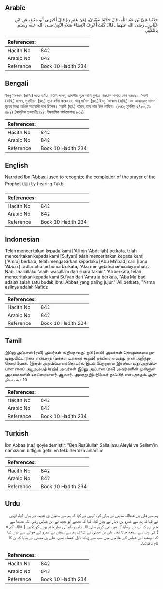 ## Arabic


<div dir="rtl" lang="ar" style={{fontSize:'larger',backgroundColor:'#f8f9fa',padding:20}}>
حَدَّثَنَا عَلِيُّ بْنُ عَبْدِ اللَّهِ، قَالَ حَدَّثَنَا سُفْيَانُ، ‏(‏عَنْ عَمْرٍو،‏)‏ قَالَ أَخْبَرَنِي أَبُو مَعْبَدٍ، عَنِ ابْنِ عَبَّاسٍ ـ رضى الله عنهما ـ قَالَ كُنْتُ أَعْرِفُ انْقِضَاءَ صَلاَةِ النَّبِيِّ صلى الله عليه وسلم بِالتَّكْبِيرِ‏.‏
</div>
<div style={{backgroundColor:'#f8f9fa',padding:20, marginBottom: 10}}><table> <thead> <tr> <th>References:</th> <th></th> </tr> </thead> <tbody><tr><td>Hadith No</td><td>842</td></tr><tr><td>Arabic No</td><td>842</td></tr><tr><td>Reference</td><td>Book 10 Hadith 234</td></tr></tbody></table></div>

## Bengali


<div dir="ltr" lang="bn" style={{fontSize:'larger',backgroundColor:'#f8f9fa',padding:20}}>
ইবনু ‘আব্বাস (রাযি.) হতে বর্ণিত। তিনি বলেন, তাকবীর শুনে আমি বুঝতে পারতাম সালাত শেষ হয়েছে। ‘আলী (রাযি.) বলেন, সুফ্ইয়ান (রহ.) সূত্রে বর্ণনা করেন যে, আবূ মা‘বাদ (রহ.) ইবনু ‘আব্বাস (রাযি.)-এর আযাদকৃত দাসসমূহের মধ্যে অধিক সত্যবাদী দাস ছিলেন। ‘আলী (রহ.) বলেন, তার নাম ছিল নাফিয। (৮৪১; মুসলিম ৫/২৩, হাঃ ৫৮৪) (আধুনিক প্রকাশনীঃ৭৯৪, ইসলামিক ফাউন্ডেশনঃ ৮০২)
</div>
<div style={{backgroundColor:'#f8f9fa',padding:20, marginBottom: 10}}><table> <thead> <tr> <th>References:</th> <th></th> </tr> </thead> <tbody><tr><td>Hadith No</td><td>842</td></tr><tr><td>Arabic No</td><td>842</td></tr><tr><td>Reference</td><td>Book 10 Hadith 234</td></tr></tbody></table></div>

## English


<div dir="ltr" lang="en" style={{fontSize:'larger',backgroundColor:'#f8f9fa',padding:20}}>
Narrated Ibn 'Abbas:I used to recognize the completion of the prayer of the Prophet (ﷺ) by hearing Takbir
</div>
<div style={{backgroundColor:'#f8f9fa',padding:20, marginBottom: 10}}><table> <thead> <tr> <th>References:</th> <th></th> </tr> </thead> <tbody><tr><td>Hadith No</td><td>842</td></tr><tr><td>Arabic No</td><td>842</td></tr><tr><td>Reference</td><td>Book 10 Hadith 234</td></tr></tbody></table></div>

## Indonesian


<div dir="ltr" lang="id" style={{fontSize:'larger',backgroundColor:'#f8f9fa',padding:20}}>
Telah menceritakan kepada kami ['Ali bin 'Abdullah] berkata, telah menceritakan kepada kami [Sufyan] telah menceritakan kepada kami ['Amru] berkata, telah mengabarkan kepadaku [Abu Ma'bad] dari [Ibnu 'Abbas] radliallahu 'anhuma berkata, "Aku mengetahui selesainya shalat Nabi shallallahu 'alaihi wasallam dari suara takbir." 'Ali berkata, telah menceritakan kepada kami Sufyan dari 'Amru ia berkata, "Abu Ma'bad adalah salah satu budak Ibnu 'Abbas yang paling jujur." 'Ali berkata, "Nama aslinya adalah Nafidz
</div>
<div style={{backgroundColor:'#f8f9fa',padding:20, marginBottom: 10}}><table> <thead> <tr> <th>References:</th> <th></th> </tr> </thead> <tbody><tr><td>Hadith No</td><td>842</td></tr><tr><td>Arabic No</td><td>842</td></tr><tr><td>Reference</td><td>Book 10 Hadith 234</td></tr></tbody></table></div>

## Tamil


<div dir="ltr" lang="ta" style={{fontSize:'larger',backgroundColor:'#f8f9fa',padding:20}}>
இப்னு அப்பாஸ் (ரலி) அவர்கள் கூறியதாவது: நபி (ஸல்) அவர்கள் தொழுகையை முடித்துவிட்டார்கள் என்பதை (மக்கள் உரக்கக் கூறும்) தக்பீரை வைத்து நான் அறிந்துகொள்வேன். (இதன் அறிவிப்பாளர்தொடரில் இடம் பெற்றுள்ள இரண்டாவது அறிவிப்பாள ரான) அபூமஅபத் (ரஹ்) அவர்கள் இப்னு அப்பாஸ் (ரலி) அவர்களின் முன்னாள் அடிமைகளில் வாய்மையாளர் ஆவார். அவரது இயற்பெயர் நாஃபித் என்பதாகும். அத்தியாயம் : 10
</div>
<div style={{backgroundColor:'#f8f9fa',padding:20, marginBottom: 10}}><table> <thead> <tr> <th>References:</th> <th></th> </tr> </thead> <tbody><tr><td>Hadith No</td><td>842</td></tr><tr><td>Arabic No</td><td>842</td></tr><tr><td>Reference</td><td>Book 10 Hadith 234</td></tr></tbody></table></div>

## Turkish


<div dir="ltr" lang="tr" style={{fontSize:'larger',backgroundColor:'#f8f9fa',padding:20}}>
İbn Abbas (r.a.) şöyle demiştir: "Ben Resûlullah Sallallahu Aleyhi ve Sellem'in namazının bittiğini getirilen tekbirler'den anlardım
</div>
<div style={{backgroundColor:'#f8f9fa',padding:20, marginBottom: 10}}><table> <thead> <tr> <th>References:</th> <th></th> </tr> </thead> <tbody><tr><td>Hadith No</td><td>842</td></tr><tr><td>Arabic No</td><td>842</td></tr><tr><td>Reference</td><td>Book 10 Hadith 234</td></tr></tbody></table></div>

## Urdu


<div dir="rtl" lang="ur" style={{fontSize:'larger',backgroundColor:'#f8f9fa',padding:20}}>
ہم سے علی بن عبداللہ مدینی نے بیان کیا، انہوں نے کہا کہ ہم سے سفیان بن عیینہ نے بیان کیا، انہوں نے کہا کہ ہم سے عمرو بن دینار نے بیان کیا، کہا کہ مجھے ابو معبد نے ابن عباس رضی اللہ عنہما سے خبر دی کہ آپ نے فرمایا کہ میں نبی کریم صلی اللہ علیہ وسلم کی نماز ختم ہونے کو تکبیر ( «الله اكبر» ) کی وجہ سے سمجھ جاتا تھا۔ علی بن مدینی نے کہا کہ ہم سے سفیان نے عمرو کے حوالے سے بیان کیا کہ ابومعبد ابن عباس کے غلاموں میں سب سے زیادہ قابل اعتماد تھے۔ علی بن مدینی نے بتایا کہ ان کا نام نافذ تھا۔
</div>
<div style={{backgroundColor:'#f8f9fa',padding:20, marginBottom: 10}}><table> <thead> <tr> <th>References:</th> <th></th> </tr> </thead> <tbody><tr><td>Hadith No</td><td>842</td></tr><tr><td>Arabic No</td><td>842</td></tr><tr><td>Reference</td><td>Book 10 Hadith 234</td></tr></tbody></table></div>